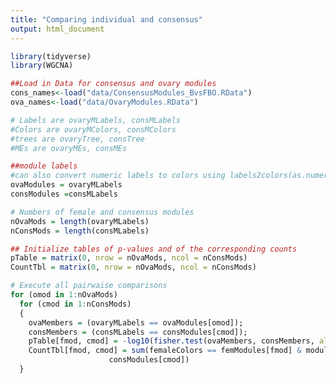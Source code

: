 ```yaml
---
title: "Comparing individual and consensus"
output: html_document
---
```


```r
library(tidyverse)
library(WGCNA)
```

```r
##Load in Data for consensus and ovary modules
cons_names<-load("data/ConsensusModules_BvsFBO.RData")
ova_names<-load("data/OvaryModules.RData")

# Labels are ovaryMLabels, consMLabels
#Colors are ovaryMColors, consMColors
#trees are ovaryTree, consTree
#MEs are ovaryMEs, consMEs

##module labels 
#can also convert numeric labels to colors using labels2colors(as.numeric())
ovaModules = ovaryMLabels
consModules =consMLabels

# Numbers of female and consensus modules
nOvaMods = length(ovaryMLabels)
nConsMods = length(consMLabels)

## Initialize tables of p-values and of the corresponding counts
pTable = matrix(0, nrow = nOvaMods, ncol = nConsMods)
CountTbl = matrix(0, nrow = nOvaMods, ncol = nConsMods)

# Execute all pairwaise comparisons
for (omod in 1:nOvaMods)
  for (cmod in 1:nConsMods)
  {
    ovaMembers = (ovaryMLabels == ovaModules[omod]);
    consMembers = (consMLabels == consModules[cmod]);
    pTable[fmod, cmod] = -log10(fisher.test(ovaMembers, consMembers, alternative = "greater")$p.value);
    CountTbl[fmod, cmod] = sum(femaleColors == femModules[fmod] & moduleColors ==
                      consModules[cmod])
  }



```